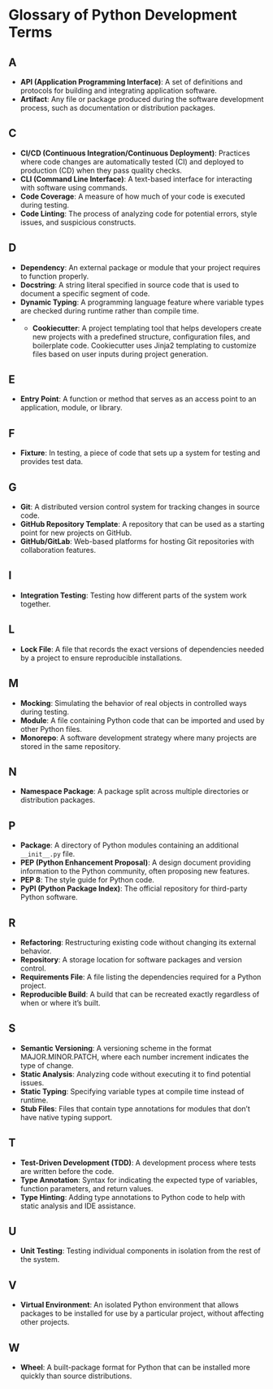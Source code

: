 # Glossary of Python Development Terms

## A

- **API (Application Programming Interface)**: A set of definitions and protocols for building and integrating application software.
- **Artifact**: Any file or package produced during the software development process, such as documentation or distribution packages.

## C

- **CI/CD (Continuous Integration/Continuous Deployment)**: Practices where code changes are automatically tested (CI) and deployed to production (CD) when they pass quality checks.
- **CLI (Command Line Interface)**: A text-based interface for interacting with software using commands.
- **Code Coverage**: A measure of how much of your code is executed during testing.
- **Code Linting**: The process of analyzing code for potential errors, style issues, and suspicious constructs.

## D

- **Dependency**: An external package or module that your project requires to function properly.
- **Docstring**: A string literal specified in source code that is used to document a specific segment of code.
- **Dynamic Typing**: A programming language feature where variable types are checked during runtime rather than compile time.
- - **Cookiecutter**: A project templating tool that helps developers create new projects with a predefined structure, configuration files, and boilerplate code. Cookiecutter uses Jinja2 templating to customize files based on user inputs during project generation.

## E

- **Entry Point**: A function or method that serves as an access point to an application, module, or library.

## F

- **Fixture**: In testing, a piece of code that sets up a system for testing and provides test data.

## G

- **Git**: A distributed version control system for tracking changes in source code.
- **GitHub Repository Template**: A repository that can be used as a starting point for new projects on GitHub.
- **GitHub/GitLab**: Web-based platforms for hosting Git repositories with collaboration features.

## I

- **Integration Testing**: Testing how different parts of the system work together.

## L

- **Lock File**: A file that records the exact versions of dependencies needed by a project to ensure reproducible installations.

## M

- **Mocking**: Simulating the behavior of real objects in controlled ways during testing.
- **Module**: A file containing Python code that can be imported and used by other Python files.
- **Monorepo**: A software development strategy where many projects are stored in the same repository.

## N

- **Namespace Package**: A package split across multiple directories or distribution packages.

## P

- **Package**: A directory of Python modules containing an additional `__init__.py` file.
- **PEP (Python Enhancement Proposal)**: A design document providing information to the Python community, often proposing new features.
- **PEP 8**: The style guide for Python code.
- **PyPI (Python Package Index)**: The official repository for third-party Python software.

## R

- **Refactoring**: Restructuring existing code without changing its external behavior.
- **Repository**: A storage location for software packages and version control.
- **Requirements File**: A file listing the dependencies required for a Python project.
- **Reproducible Build**: A build that can be recreated exactly regardless of when or where it's built.

## S

- **Semantic Versioning**: A versioning scheme in the format MAJOR.MINOR.PATCH, where each number increment indicates the type of change.
- **Static Analysis**: Analyzing code without executing it to find potential issues.
- **Static Typing**: Specifying variable types at compile time instead of runtime.
- **Stub Files**: Files that contain type annotations for modules that don't have native typing support.

## T

- **Test-Driven Development (TDD)**: A development process where tests are written before the code.
- **Type Annotation**: Syntax for indicating the expected type of variables, function parameters, and return values.
- **Type Hinting**: Adding type annotations to Python code to help with static analysis and IDE assistance.

## U

- **Unit Testing**: Testing individual components in isolation from the rest of the system.

## V

- **Virtual Environment**: An isolated Python environment that allows packages to be installed for use by a particular project, without affecting other projects.

## W

- **Wheel**: A built-package format for Python that can be installed more quickly than source distributions.
